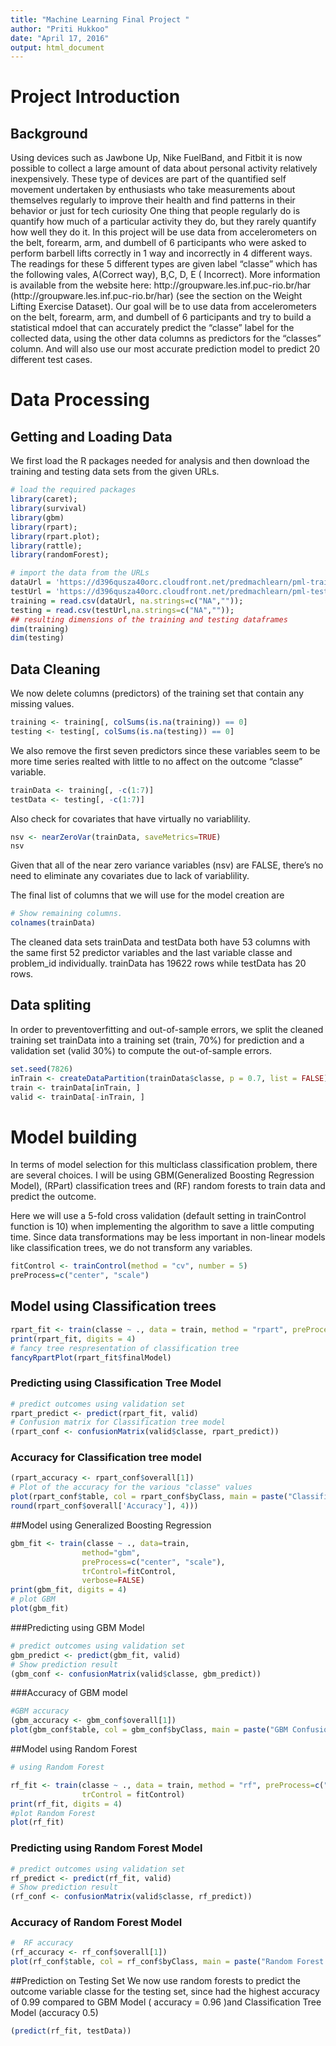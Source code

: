 ```yaml
---
title: "Machine Learning Final Project "
author: "Priti Hukkoo"
date: "April 17, 2016"
output: html_document
---
```


# Project Introduction

## Background

Using devices such as Jawbone Up, Nike FuelBand, and Fitbit it is now possible to collect a large amount of data about personal activity relatively inexpensively. These type of devices are part of the quantified self movement undertaken by enthusiasts who take measurements about themselves regularly to improve their health and find patterns in their behavior or just for tech curiosity
One thing that people regularly do is quantify how much of a particular activity they do, but they rarely quantify how well they do it.
In this project will be use data from accelerometers on the belt, forearm, arm, and dumbell of 6 participants who were asked to perform barbell lifts correctly in 1 way and incorrectly in 4 different ways. The readings for these 5 different types are given label "classe" which has the following vales,  A(Correct way), B,C, D, E ( Incorrect).
More information is available from the website here: http://groupware.les.inf.puc-rio.br/har (http://groupware.les.inf.puc-rio.br/har) (see the section on the Weight Lifting Exercise Dataset).
Our goal will be to use data from accelerometers on the belt, forearm, arm, and dumbell of 6 participants and try to build a statistical mdoel that can accurately predict the "classe" label for the collected data, using the other data columns as predictors for the "classes" column.
And will also use our most accurate prediction model to predict 20 different test cases.

# Data Processing

## Getting and Loading Data

We first load the R packages needed for analysis and then download the training and testing data sets from the given URLs.

```r
# load the required packages
library(caret); 
library(survival)
library(gbm)
library(rpart); 
library(rpart.plot);
library(rattle);
library(randomForest); 
```
```r
# import the data from the URLs
dataUrl = 'https://d396qusza40orc.cloudfront.net/predmachlearn/pml-training.csv';
testUrl = 'https://d396qusza40orc.cloudfront.net/predmachlearn/pml-testing.csv';
training = read.csv(dataUrl, na.strings=c("NA",""));
testing = read.csv(testUrl,na.strings=c("NA",""));
## resulting dimensions of the training and testing dataframes
dim(training)
dim(testing)
```

## Data Cleaning
We now delete columns (predictors) of the training set that contain any missing values.

```r
training <- training[, colSums(is.na(training)) == 0]
testing <- testing[, colSums(is.na(testing)) == 0]
```
We also remove the first seven predictors since these variables seem to be more time series realted with little to no affect on the outcome "classe" variable.

```r
trainData <- training[, -c(1:7)]
testData <- testing[, -c(1:7)]
```

Also check for covariates that have virtually no variablility.
```r
nsv <- nearZeroVar(trainData, saveMetrics=TRUE)
nsv
```
Given that all of the near zero variance variables (nsv) are FALSE, there's no need to eliminate any covariates due to lack of variablility.

The final list of columns that we will use for the model creation are 
```r
# Show remaining columns.
colnames(trainData)
```

The cleaned data sets trainData and testData both have 53 columns with the same first 52 predictor variables and the last variable classe and problem_id individually. trainData has 19622 rows while testData has 20 rows.

## Data spliting
In order to preventoverfitting and out-of-sample errors, we split the cleaned training set trainData into a training set (train, 70%) for prediction and a validation set (valid 30%) to compute the out-of-sample errors.

```r
set.seed(7826) 
inTrain <- createDataPartition(trainData$classe, p = 0.7, list = FALSE)
train <- trainData[inTrain, ]
valid <- trainData[-inTrain, ]
```


# Model building
In terms of model selection for this multiclass classification problem, there are several choices. I will be using GBM(Generalized Boosting Regression Model),  (RPart) classification trees and (RF) random forests to train data and predict the outcome. 

Here we will use a 5-fold cross validation (default setting in trainControl function is 10) when implementing the algorithm to save a little computing time. Since data transformations may be less important in non-linear models like classification trees, we do not transform any variables.


```r
fitControl <- trainControl(method = "cv", number = 5)
preProcess=c("center", "scale")
```

## Model using Classification trees
```r
rpart_fit <- train(classe ~ ., data = train, method = "rpart", preProcess=c("center", "scale"), trControl = fitControl)
print(rpart_fit, digits = 4)
# fancy tree respresentation of classification tree
fancyRpartPlot(rpart_fit$finalModel)
```

### Predicting  using Classification Tree Model
```r
# predict outcomes using validation set
rpart_predict <- predict(rpart_fit, valid)
# Confusion matrix for Classification tree model
(rpart_conf <- confusionMatrix(valid$classe, rpart_predict))
```

### Accuracy for Classification tree model
```r
(rpart_accuracy <- rpart_conf$overall[1])
# Plot of the accuracy for the various "classe" values
plot(rpart_conf$table, col = rpart_conf$byClass, main = paste("Classification Tree Confusion Matrix: Accuracy =",
round(rpart_conf$overall['Accuracy'], 4)))

```


##Model using Generalized Boosting Regression

```r
gbm_fit <- train(classe ~ ., data=train,
                method="gbm",
                preProcess=c("center", "scale"),
                trControl=fitControl,
                verbose=FALSE)
print(gbm_fit, digits = 4)
# plot GBM
plot(gbm_fit)
```

###Predicting using GBM Model
```r
# predict outcomes using validation set
gbm_predict <- predict(gbm_fit, valid)
# Show prediction result
(gbm_conf <- confusionMatrix(valid$classe, gbm_predict))
```

###Accuracy of GBM model
```r
#GBM accuracy
(gbm_accuracy <- gbm_conf$overall[1])
plot(gbm_conf$table, col = gbm_conf$byClass, main = paste("GBM Confusion Matrix: Accuracy =", round(gbm_conf$overall['Accuracy'], 4)))
```


##Model using Random Forest
```r
# using Random Forest

rf_fit <- train(classe ~ ., data = train, method = "rf", preProcess=c("center", "scale"),
                trControl = fitControl)
print(rf_fit, digits = 4)
#plot Random Forest
plot(rf_fit)
```

### Predicting using Random Forest Model
```r
# predict outcomes using validation set
rf_predict <- predict(rf_fit, valid)
# Show prediction result
(rf_conf <- confusionMatrix(valid$classe, rf_predict))
```

### Accuracy of Random Forest Model
```r
#  RF accuracy
(rf_accuracy <- rf_conf$overall[1])
plot(rf_conf$table, col = rf_conf$byClass, main = paste("Random Forest Confusion Matrix: Accuracy =", round(rf_conf$overall['Accuracy'], 4)))
```

##Prediction on Testing Set
We now use random forests to predict the outcome variable classe for the testing set, since had the highest accuracy of 0.99 compared to GBM Model ( accuracy = 0.96 )and Classification Tree Model (accuracy 0.5)

```r
(predict(rf_fit, testData))
```

